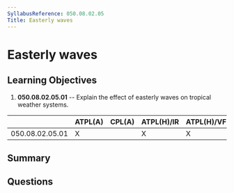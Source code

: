 ```yaml
---
SyllabusReference: 050.08.02.05
Title: Easterly waves
---
```


# Easterly waves

## Learning Objectives

1.  **050.08.02.05.01** -- Explain the effect of easterly waves on tropical
    weather systems.

|                 | ATPL(A) | CPL(A) | ATPL(H)/IR | ATPL(H)/VFR | CPL(H) | IR | CBIR(A) |
| --------------- | ------- | ------ | ---------- | ----------- | ------ | -- | ------- |
| 050.08.02.05.01 | X       |        | X          | X           |        |    |         |

## Summary

## Questions
